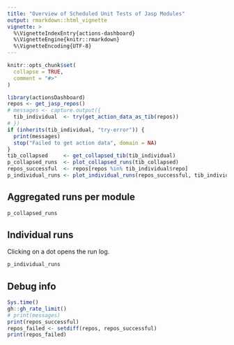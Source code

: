 ```yaml
---
title: "Overview of Scheduled Unit Tests of Jasp Modules"
output: rmarkdown::html_vignette
vignette: >
  %\VignetteIndexEntry{actions-dashboard}
  %\VignetteEngine{knitr::rmarkdown}
  %\VignetteEncoding{UTF-8}
---
```


```r
knitr::opts_chunk$set(
  collapse = TRUE,
  comment = "#>"
)
```

```r
library(actionsDashboard)
repos <- get_jasp_repos()
# messages <- capture.output({
  tib_individual  <- try(get_action_data_as_tib(repos))
# })
if (inherits(tib_individual, "try-error")) {
  print(messages)
  stop("Failed to get action data", domain = NA)
}
tib_collapsed     <- get_collapsed_tib(tib_individual)
p_collapsed_runs  <- plot_collapsed_runs(tib_collapsed)
repos_successful  <- repos[repos %in% tib_individual$repo]
p_individual_runs <- plot_individual_runs(repos_successful, tib_individual)
```

## Aggregated runs per module
```r
p_collapsed_runs
```

## Individual runs
Clicking on a dot opens the run log.
```r
p_individual_runs
```

## Debug info
```r
Sys.time()
gh::gh_rate_limit()
# print(messages)
print(repos_successful)
repos_failed <- setdiff(repos, repos_successful)
print(repos_failed)
```
